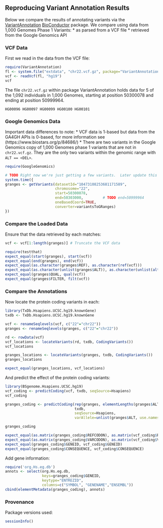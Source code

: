 
Reproducing Variant Annotation Results
---------------------------------------

Below we compare the results of annotating variants via the [VariantAnnotation](http://www.bioconductor.org/packages/release/bioc/html/VariantAnnotation.html)  [BioConductor](http://www.bioconductor.org/) package.  We compare using data from 1,000 Genomes Phase 1 Variants:
* as parsed from a VCF file
* retrieved from the Google Genomics API

### VCF Data

First we read in the data from the VCF file:
```r
require(VariantAnnotation)
fl <- system.file("extdata", "chr22.vcf.gz", package="VariantAnnotation")
vcf <- readVcf(fl, "hg19")
vcf
```

The file `chr22.vcf.gz` within package VariantAnnotation holds data for 5 of the 1,092 individuals in 1,000 Genomes, starting at position 50300078 and ending at position 50999964.

`HG00096 HG00097 HG00099 HG00100 HG00101`

### Google Genomics Data

Important data differences to note:
* VCF data is 1-based but data from the GA4GH APIs is 0-based, for more information see (https://www.biostars.org/p/84686/)
* There are two variants in the Google Genomics copy of 1,000 Genomes phase 1 variants that are not in `chr22.vcf.gz`.  They are the only two variants within the genomic range with `ALT == <DEL>`.

```r
require(GoogleGenomics)

# TODO Right now we're just getting a few variants.  Later update this to retrieve them all.
system.time({
granges <- getVariants(datasetId="10473108253681171589",
                       chromosome="22",
                       start=50300078,
                       end=50303000,         # TODO end=50999964
                       oneBasedCoord=TRUE,
                       converter=variantsToGRanges)
})
```

### Compare the Loaded Data
Ensure that the data retrieved by each matches:
```r
vcf <- vcf[1:length(granges)] # Truncate the VCF data

require(testthat)
expect_equal(start(granges), start(vcf))
expect_equal(end(granges), end(vcf))
expect_equal(as.character(granges$REF), as.character(ref(vcf)))
expect_equal(as.character(unlist(granges$ALT)), as.character(unlist(alt(vcf))))
expect_equal(granges$QUAL, qual(vcf))
expect_equal(granges$FILTER, filt(vcf))
```

### Compare the Annotations
Now locate the protein coding variants in each:
```r
library(TxDb.Hsapiens.UCSC.hg19.knownGene)
txdb <- TxDb.Hsapiens.UCSC.hg19.knownGene

vcf <- renameSeqlevels(vcf, c("22"="chr22"))
granges <- renameSeqlevels(granges, c("22"="chr22"))

rd <- rowData(vcf)
vcf_locations <- locateVariants(rd, txdb, CodingVariants())
vcf_locations

granges_locations <- locateVariants(granges, txdb, CodingVariants())
granges_locations

expect_equal(granges_locations, vcf_locations)
```

And predict the effect of the protein coding variants:
```r
library(BSgenome.Hsapiens.UCSC.hg19)
vcf_coding <- predictCoding(vcf, txdb, seqSource=Hsapiens)
vcf_coding

granges_coding <- predictCoding(rep(granges, elementLengths(granges$ALT)),
                                txdb,
                                seqSource=Hsapiens,
                                varAllele=unlist(granges$ALT, use.names=FALSE))

granges_coding

expect_equal(as.matrix(granges_coding$REFCODON), as.matrix(vcf_coding$REFCODON))
expect_equal(as.matrix(granges_coding$VARCODON), as.matrix(vcf_coding$VARCODON))
expect_equal(granges_coding$GENEID, vcf_coding$GENEID)
expect_equal(granges_coding$CONSEQUENCE, vcf_coding$CONSEQUENCE)

```

Add gene information:
```r
require('org.Hs.eg.db')
annots <- select(org.Hs.eg.db,
                 keys=granges_coding$GENEID,
                 keytype="ENTREZID",
                 columns=c("SYMBOL", "GENENAME","ENSEMBL"))
cbind(elementMetadata(granges_coding), annots)
```

### Provenance
Package versions used:
```r
sessionInfo()
```

